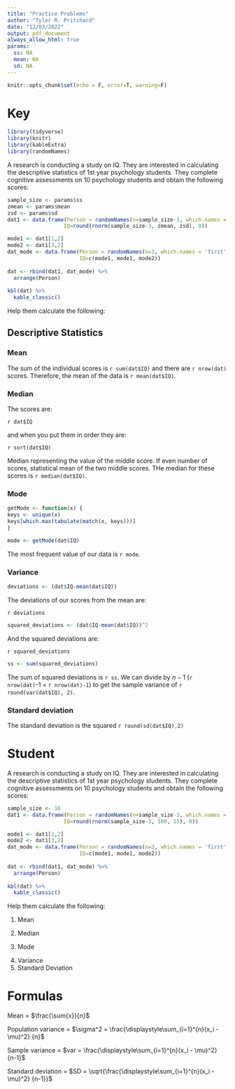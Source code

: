 ```yaml
---
title: "Practice Problems"
author: "Tyler R. Pritchard"
date: "12/03/2022"
output: pdf_document
always_allow_html: true
params:
  ss: NA
  mean: NA
  sd: NA
---
```


```r
knitr::opts_chunk$set(echo = F, error=T, warning=F)
```

# Key
```r
library(tidyverse)
library(knitr)
library(kableExtra)
library(randomNames)
```

A research is conducting a study on IQ. They are interested in calculating the descriptive statistics of 1st year psychology students. They complete cognitive assessments on 10 psychology students and obtain the following scores:

```r
sample_size <- params$ss
zmean <- params$mean
zsd <- params$sd
dat1 <- data.frame(Person = randomNames(n=sample_size-3, which.names = 'first', sample.with.replacement = F),
                  IQ=round(rnorm(sample_size-3, zmean, zsd), 0))

mode1 <- dat1[1,2]
mode2 <- dat1[3,2]
dat_mode <- data.frame(Person = randomNames(n=3, which.names = 'first', sample.with.replacement = F),
                       IQ=c(mode1, mode1, mode2))
                       
dat <- rbind(dat1, dat_mode) %>% 
  arrange(Person)
                       
kbl(dat) %>% 
  kable_classic()
```

\newpage 

Help them calculate the following:

## Descriptive Statistics


### Mean


The sum of the individual scores is `r sum(dat$IQ)` and there are `r nrow(dat)` scores. Therefore, the mean of the data is `r mean(dat$IQ)`.

### Median

The scores are:

`r dat$IQ`

and when you put them in order they are:

`r sort(dat$IQ)`

Median representing the value of the middle score. If even number of scores, statistical mean of the two middle scores. THe median for these scores is `r median(dat$IQ)`.

### Mode

```r
getMode <- function(x) {
keys <- unique(x)
keys[which.max(tabulate(match(x, keys)))]
}

mode <- getMode(dat$IQ)
```

The most frequent value of our data is `r mode`.

### Variance


```r
deviations <- (dat$IQ-mean(dat$IQ))
```

The deviations of our scores from the mean are:

`r deviations`

```r
squared_deviations <- (dat$IQ-mean(dat$IQ))^2
```

And the squared deviations are:

`r squared_deviations`

```r
ss <- sum(squared_deviations)
```

The sum of squared deviations is `r ss`. We can divide by $n-1$ (`r nrow(dat)`-1 = `r nrow(dat)-1`) to get the sample variance of `r round(var(dat$IQ), 2)`. 

### Standard deviation

The standard deviation is the squared `r round(sd(dat$IQ),2)`

\newpage 

# Student

A research is conducting a study on IQ. They are interested in calculating the descriptive statistics of 1st year psychology students. They complete cognitive assessments on 10 psychology students and obtain the following scores:

```r
sample_size <- 10
dat1 <- data.frame(Person = randomNames(n=sample_size-3, which.names = 'first', sample.with.replacement = F),
                  IQ=round(rnorm(sample_size-3, 100, 15), 0))

mode1 <- dat1[1,2]
mode2 <- dat1[3,2]
dat_mode <- data.frame(Person = randomNames(n=3, which.names = 'first', sample.with.replacement = F),
                       IQ=c(mode1, mode1, mode2))
                       
dat <- rbind(dat1, dat_mode) %>% 
  arrange(Person)
                       
kbl(dat) %>% 
  kable_classic()
```

\newpage 

Help them calculate the following:

1. Mean
\newline
\newline
\newline
\newline
\newline
\newline
\newline
\newline
\newline
\newline
\newline
\newline
\newline

2. Median
\newline
\newline
\newline
\newline
\newline
\newline
\newline
\newline
\newline
\newline
\newline
\newline
\newline
3. Mode

\newpage

4. Variance
\newline
\newline
\newline
\newline
\newline
\newline
\newline
\newline
\newline
\newline
\newline
\newline
\newline
\newline
\newline
\newline
\newline
\newline
\newline
\newline
\newline
\newline
\newline
\newline
\newline
\newline
5. Standard Deviation

\newpage

# Formulas

Mean = $\frac{\sum{x}}{n}$

Population variance = $\sigma^2 = \frac{\displaystyle\sum_{i=1}^{n}(x_i - \mu)^2} {n}$

Sample variance = $var = \frac{\displaystyle\sum_{i=1}^{n}(x_i - \mu)^2} {n-1}$

Standard deviation = $SD = \sqrt{\frac{\displaystyle\sum_{i=1}^{n}(x_i - \mu)^2} {n-1}}$
